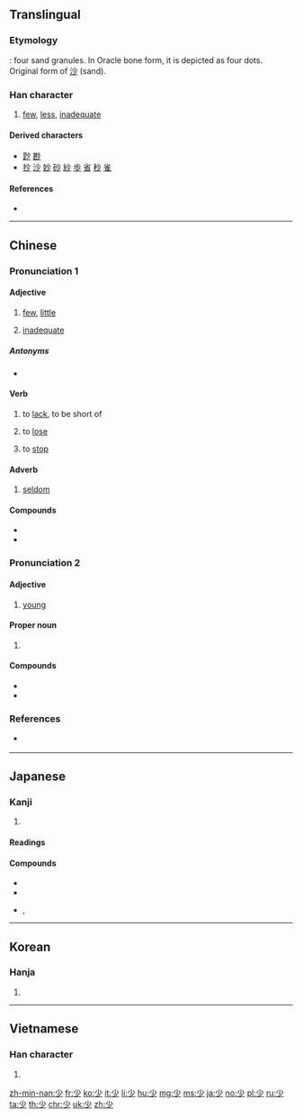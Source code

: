 ==Translingual==
{{stroke order|type=animate}}

===Etymology===
{{liushu|p}} : four sand granules. In Oracle bone form, it is depicted as four dots. Original form of [[沙]] (sand).

===Han character===
{{Han char|rn=42|rad=小|as=01|sn=4|four=90200|canj=FH|ids=⿱小丿}}

# [[few]], [[less]], [[inadequate]]

====Derived characters====
* [[尟]] [[尠]]
* [[抄]] [[沙]] [[妙]] [[砂]] [[紗]] [[歩]] [[省]] [[秒]] [[雀]]

====References====
* {{Han ref|kx=0296.200|dkj=07475|dj=0590.020|hdz=10561.020|uh=5C11|ud=23569|bh=A4D6|bd=42198}}

----

==Chinese==
{{zh-forms}}

===Pronunciation 1===
{{zh-pron
|m=shǎo
|c=siu2
|h=pfs=séu
|mn=chió/siáu
|mn_note=chió - vernacular; siáu - literary
|mn-t=ziê2/zio2
|w=
|mc=1
|oc=1,1
|ma=y
|cat=det,a,v,adv
}}

====Adjective====
{{zh-adj}}

# [[few]], [[little]]
#: {{zh-usex|很 少{shǎo} 人 知道 實情。|Very '''few''' people know the truth.}}
#: {{zh-usex|只有 很 少{shǎo} 麵包 和 餅乾。|There is only very '''little''' bread and biscuits.}}
# [[inadequate]]

=====Antonyms=====
* {{zh-l|多|a lot}}

====Verb====
{{zh-verb}}

# to [[lack]], to be short of
#: {{zh-usex|臥室 裡 少{shǎo} 一 隻 電燈泡。|There's a light bulb '''missing''' in the bedroom.}}
# to [[lose]]
#: {{zh-usex|他 屋 裡 少{shǎo} 了 東西。|He '''lost''' something in his house.}}
# to [[stop]]
#: {{zh-usex|少{shǎo} 說 廢話！|'''Stop''' chattering!}}

====Adverb====
{{zh-adv}}

# [[seldom]]
#: {{zh-usex|懶惰 的 人 很 少{shǎo} 會 成功。|Lazy people '''seldom''' succeed.}}

====Compounds====
* {{zh-l|多少}}
* {{zh-l|很少}}

===Pronunciation 2===
{{zh-pron
|m=shào
|c=siu3
|h=pfs=seu
|mn=siàu
|mn-t=siao3
|mc=2
|oc=2,2
|ma=y
|cat=a,pn
}}

====Adjective====
{{zh-adj}}

# [[young]]
#: {{zh-usex|別 看 她 歲數 大，可 長 得 少 相。|Despite her age, she still looked young.}}

====Proper noun====
{{zh-proper noun}}

# {{surname|lang=zh}}

====Compounds====
* {{zh-l|少女}}
* {{zh-l|少年}}

===References===
* {{qualifier|Min Nan}} {{thcwd|796}}

----

==Japanese==

===Kanji===
{{ja-kanji|grade=2|rs=小01}}

# {{defn|lang=ja|sort=小01}}

====Readings====
{{ja-readings|goon=[[しょう]] (shō) < [[せう]] (seu)|kanon=[[しょう]] (shō) < [[せう]] (seu)|kun=[[すくない]] ([[少ない]], sukunai), [[すこし]] ([[少し]], sukoshi), [[しばらく]] (shibaraku)}}

====Compounds====
{{der-top|Compounds}}
* {{ja-r|少女|しょうじょ}}
* {{ja-r|少年|しょうねん}}
* {{ja-r|少少|しょうしょう}}, {{ja-r|少々|しょうしょう}}
{{der-bottom}}

----

==Korean==

===Hanja===
{{ko-hanja|hangeul=소|eumhun=적을|rv=so|mr=so}}

# {{defn|lang=ko|sort=小01}}

----

==Vietnamese==

===Han character===
{{vi-hantu|[[thiếu]], [[thiểu]], [[thẹo]], [[thểu]], [[thỉu]], [[thẻo]]|rs=小01}}

# {{defn|lang=vi|sort=小01}}

[[zh-min-nan:少]]
[[fr:少]]
[[ko:少]]
[[it:少]]
[[li:少]]
[[hu:少]]
[[mg:少]]
[[ms:少]]
[[ja:少]]
[[no:少]]
[[pl:少]]
[[ru:少]]
[[ta:少]]
[[th:少]]
[[chr:少]]
[[uk:少]]
[[zh:少]]